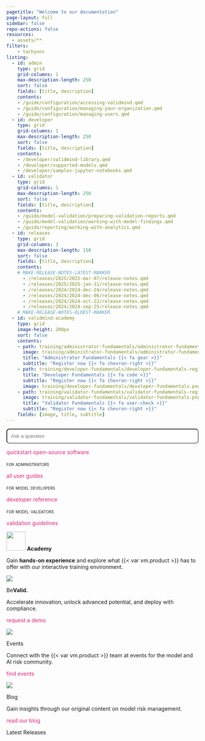 ```yaml
---
pagetitle: "Welcome to our documentation"
page-layout: full
sidebar: false
repo-actions: false
resources:
  - assets/**
filters:
    - tachyons
listing:
  - id: admin
    type: grid
    grid-columns: 1
    max-description-length: 250
    sort: false
    fields: [title, description]
    contents:
    - /guide/configuration/accessing-validmind.qmd
    - /guide/configuration/managing-your-organization.qmd
    - /guide/configuration/managing-users.qmd
  - id: developer
    type: grid
    grid-columns: 1
    max-description-length: 250
    sort: false
    fields: [title, description]
    contents:
    - /developer/validmind-library.qmd
    - /developer/supported-models.qmd
    - /developer/samples-jupyter-notebooks.qmd
  - id: validator
    type: grid
    grid-columns: 1
    max-description-length: 250
    sort: false
    fields: [title, description]
    contents:
    - /guide/model-validation/preparing-validation-reports.qmd
    - /guide/model-validation/working-with-model-findings.qmd
    - /guide/reporting/working-with-analytics.qmd
  - id: releases
    type: grid
    grid-columns: 3
    max-description-length: 150
    sort: false
    fields: [title, description]
    contents:
    # MAKE-RELEASE-NOTES-LATEST-MARKER
      - /releases/2025/2025-mar-07/release-notes.qmd
      - /releases/2025/2025-jan-31/release-notes.qmd
      - /releases/2024/2024-dec-24/release-notes.qmd
      - /releases/2024/2024-dec-06/release-notes.qmd
      - /releases/2024/2024-oct-22/release-notes.qmd
      - /releases/2024/2024-sep-25/release-notes.qmd
    # MAKE-RELEASE-NOTES-OLDEST-MARKER
  - id: validmind-academy
    type: grid
    image-height: 200px
    sort: false
    contents:
    - path: training/administrator-fundamentals/administrator-fundamentals-register.qmd
      image: training/administrator-fundamentals/administrator-fundamentals.png
      title: "Administrator Fundamentals {{< fa gear >}}"
      subtitle: "Register now {{< fa chevron-right >}}"
    - path: training/developer-fundamentals/developer-fundamentals-register.qmd
      title: "Developer Fundamentals {{< fa code >}}"
      subtitle: "Register now {{< fa chevron-right >}}"
      image: training/developer-fundamentals/developer-fundamentals.png
    - path: training/validator-fundamentals/validator-fundamentals-register.qmd
      image: training/validator-fundamentals/validator-fundamentals.png
      title: "Validator Fundamentals {{< fa user-check >}}"
      subtitle: "Register now {{< fa chevron-right >}}"
    fields: [image, title, subtitle]
---
```


```{=html}
<style>
a {
  color: #DE257E;
  text-decoration: none;
}

a:hover {
  /* color: #DE257E; */
  text-decoration: none;
}

.card:hover {
  border: 1px solid #083E44;
  background-color: #F9F9F9;
}

#searchbox {
  max-width: 100%;
  padding: 10px;
  border-radius: 8px;
  width: 100%;
  box-sizing: border-box;
}

#hits {
  display: none;
  overflow-y: auto;
  width: 100vw;
  max-width: 800px;
  max-height: 400px;
  margin: 20px auto;
  padding: 15px;
  background-color: #f9f9f9;
  border: 1px solid #ccc;
  border-radius: 8px;
}

#hits div {
  border-bottom: 1px solid #ccc; 
  border-radius: 4px;
  padding: 5px;
  margin-bottom: 5px;
}

#hits div:hover {
  background-color: #EAF8FA;   /* Light green background for the entire search result on hover */
}

#hits a strong {
  color: #083E44;
  text-decoration: none;
}

#hits a {
  color: #222425;
  text-decoration: none;
}

</style>
```

::: {.column-screen}

<!-- INTRO BANNER -->

:::: {.flex .flex-wrap .justify-around .hero}

::: {.w-10-ns}
<!-- FILLER COLUMN DO NOT REMOVE -->
:::

::: {.w-60-ns}

<!-- Add a search box to home page-->
<input id="searchbox" placeholder="Ask a question">
<div id="hits"></div>

<!-- Use Lunr.js as the search library -->
<script src="https://unpkg.com/lunr/lunr.js"></script>

<!-- Enable custom search functionality-->
<script src="scripts/validsearch.js"></script>

::: {.tc}
[quickstart](get-started/developer/try-with-jupyterhub.qmd){.button-pink .cta}
[open-source software](https://github.com/validmind/validmind-library/){.button-white .cta}

:::

:::

<!-- ::: {.w-40-ns}

::: {.image-container}
![](assets/img/platform-line-1.png)
![](assets/img/platform-line-2.png)
![](assets/img/platform-line-3.png)
![](assets/img/platform-line-4.png)
![](assets/img/platform-line-5.png)
:::

::: -->

::: {.w-10-ns}
<!-- FILLER COLUMN DO NOT REMOVE -->
:::

::::

:::

<!-- GET STARTED SECTION -->

::: {.column-screen}

:::: {.flex .flex-wrap .justify-around .get-started}

::: {.w-10-ns}
<!-- FILLER COLUMN DO NOT REMOVE -->
:::


::: {.w-25-ns .mb4}

:::: {.ba .b--black-10 .br3 .shadow-4 .bg-white .pt4 .pb3 .h-100 .grow .tc}

:::: {.ph4}

:::: {.navy .f4 .tl}
[for administrators]{.smallcaps}
::::

:::{#admin}
:::

[all user guides](guide/guides.qmd){.button-green .cta}


::::


:::: 

:::

::: {.w-25-ns .mb4}

:::: {.ba .b--black-10 .br3 .shadow-4 .bg-white .pt4 .pb3 .h-100 .grow .tc}

:::: {.ph4}

:::: {.navy .f4 .tl}
[for model developers]{.smallcaps}
::::

:::{#developer}
:::

[developer reference](/validmind/validmind.qmd){.button-green .cta}

::::

:::: 

:::

::: {.w-25-ns .mb4}

:::: {.ba .b--black-10 .br3 .shadow-4 .bg-white .pt4 .pb3 .h-100 .grow .tc}

:::: {.ph4}

:::: {.navy .f4 .tl}
[for model validators]{.smallcaps}
::::

:::{#validator}
:::

[validation guidelines](guide/model-validation/manage-validation-guidelines.qmd){.button-green .cta}

::::

:::: 

:::


::: {.w-10-ns}
<!-- FILLER COLUMN DO NOT REMOVE -->
:::

::::

:::

<!-- TRAINING SECTION -->

::: {.column-page}


:::: {.flex .flex-wrap .justify-around .training}


:::: {.f2}
![](about/ValidMind-logo-color.svg){height=50px} **Academy**
:::: 

:::: {.f4}
Gain **hands-on experience** and explore what {{< var vm.product >}} has to offer with our interactive training environment.
::::

::: {.w-100-ns .content-center .mt2}

:::{#validmind-academy}
:::

:::

::::

:::

<!-- OVERVIEW SECTION -->

::: {.column-screen}

:::: {.flex .flex-wrap .justify-around .overview}

::: {.w-10-ns}
<!-- FILLER COLUMN DO NOT REMOVE -->
:::

::: {.w-25-ns .mb4 .tc .ph2 .br3 .bg-washed-blue .pt4 .pb3 .ph4}

![](assets/img/icon-trust.svg)

:::: {.f3}
[Be]{.pink}**Valid.**
:::: 

:::: {.f4}
Accelerate innovation, unlock advanced potential, and deploy with compliance.
::::

[request a demo](https://validmind.com/contact/){.button-pink .cta}

:::

::: {.w-25-ns .mb4 .tc .ph2 .br3 .bg-washed-blue .pt4 .pb3 .ph4}

![](assets/img/icon-connect.svg)

:::: {.f3}
Events
:::: 

:::: {.f4}
Connect with the {{< var vm.product >}} team at events for the model and AI risk community.
::::

[find events](https://validmind.com/events/){.button-pink .cta}

:::

::: {.w-25-ns .mb4 .tc .ph2 .br3 .bg-washed-blue .pt4 .pb3 .ph4}

![](assets/img/icon-automate.svg)

:::: {.f3}
Blog
:::: 

:::: {.f4}
Gain insights through our original content on model risk management.
::::

[read our blog](https://validmind.com/blog/){.button-pink .cta}

:::


::: {.w-10-ns}
<!-- FILLER COLUMN DO NOT REMOVE -->
:::

::::

:::


<!-- RELEASES SECTION -->

::: {.column-screen}

:::: {.flex .flex-wrap .justify-around .releases}

::: {.w-10-ns}
<!-- FILLER COLUMN DO NOT REMOVE -->
:::

::: {.w-80-ns .mb4}

:::: {.f2}
Latest Releases
:::: 

:::{#releases}
:::


:::

::: {.w-10-ns}
<!-- FILLER COLUMN DO NOT REMOVE -->
:::

::::

:::